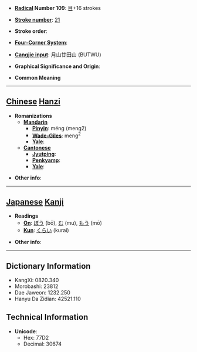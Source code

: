 * '''[[Wiktionary:Chinese radical index| Radical]] Number 109''': [[Wiktionary:Chinese radical index 目|目]]+16 strokes

* '''[[Wiktionary:Chinese total strokes index|Stroke number]]''': [[Wiktionary:Chinese total strokes index 21|21]]

* '''Stroke order''': 

* '''[[Wiktionary:Chinese four corner index|Four-Corner System]]''': 

* '''[[Wiktionary:Chinese Cangjie index|Cangjie input]]''': 月山廿田山 (BUTWU)

* '''Graphical Significance and Origin''': 

* '''Common Meaning'''

----

== [[Chinese]] [[Hanzi]] ==

* '''Romanizations'''
** '''[[Mandarin]]'''
*** '''[[Pinyin]]''': méng (meng2)
*** '''[[Wade-Giles]]''': meng<sup>2</sup>
*** '''[[Yale]]''': 
** '''[[Cantonese]]'''
*** '''[[Jyutping]]''':
*** '''[[Penkyamp]]''': 
*** '''[[Yale]]''': 

* '''Other info''': 

----

== [[Japanese]] [[Kanji]] ==

* '''Readings'''
** '''[[On]]''': [[ぼう]] (bō), [[む]] (mu), [[もう]] (mō)
** '''[[Kun]]''': [[くらい]] (kurai)

* '''Other info''':  

----

== Dictionary Information ==

* KangXi: 0820.340
* Morobashi: 23812
* Dae Jaweon: 1232.250
* Hanyu Da Zidian: 42521.110

== Technical Information ==

* '''Unicode''':
** Hex: 77D2
** Decimal: 30674